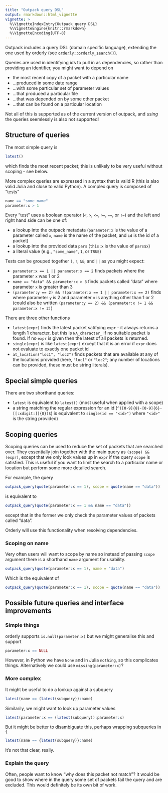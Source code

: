 ```yaml
---
title: "Outpack query DSL"
output: rmarkdown::html_vignette
vignette: >
  %\VignetteIndexEntry{Outpack query DSL}
  %\VignetteEngine{knitr::rmarkdown}
  %\VignetteEncoding{UTF-8}
---
```


Outpack includes a query DSL (domain specific language), extending the one used by orderly (see [`orderly::orderly_search()`](https://www.vaccineimpact.org/orderly/reference/orderly_search.html)).

Queries are used in identifying ids to pull in as dependencies, so rather than providing an identifier, you might want to depend on

* the most recent copy of a packet with a particular name
* ...produced in some date range
* ...with some particular set of parameter values
* ...that produced a particular file
* ...that was depended on by some other packet
* ...that can be found on a particular location

Not all of this is supported as of the current version of outpack, and *using* the queries seemlessly is also not supported!

## Structure of queries

The most simple query is

```r
latest()
```

which finds the most recent packet; this is unlikely to be very useful without scoping - see below.

More complex queries are expressed in a syntax that is valid R (this is also valid Julia and close to valid Python).  A complex query is composed of "tests"

```r
name == "some_name"
parameter:x > 1
```

Every "test" uses a boolean operator (`<`, `>`, `<=`, `>=`, `==`, or `!=`) and the left and right hand side can be one of:

* a lookup into the outpack metadata (`parameter:x` is the value of a parameter called `x`, `name` is the name of the packet, and `id` is the id of a packet)
* a lookup into the provided data `pars` (`this:x` is the value of `pars$x`)
* a literal value (e.g., `"some_name"`, `1`, or `TRUE`)

Tests can be grouped together `(`, `!`, `&&`, and `||` as you might expect:

* `parameter:x == 1 || parameter:x == 2` finds packets where the parameter `x` was 1 or 2
* `name == "data" && parameter:x > 3` finds packets called "data" where parameter `x` is greater than 3
* `(parameter:y == 2) && !(parameter:x == 1 || parameter:x == 2)` finds where parameter `y` is 2 and parameter `x` is anything other than 1 or 2 (could also be written `(parameter:y == 2) && (parameter:x != 1 && parameter:x != 2)`)

There are three other functions

* `latest(expr)` finds the latest packet satifying `expr` - it always returns a length 1 character, but this is `NA_character_` if no suitable packet is found. If no `expr` is given then the latest of all packets is returned.
* `single(expr)` is like `latest(expr)` except that it is an error if `expr` does not evaluate to exactly one packet id
* `at_location("loc1", "loc2")` finds packets that are available at any of the locations provided (here, `"loc1"` or `"loc2"`; any number of locations can be provided, these must be string literals).

## Special simple queries

There are two shorthand queries:

* `latest` is equivalent to `latest()` (most useful when applied with a scope)
* a string matching the regular expression for an id (`^([0-9]{8}-[0-9]{6}-[[:xdigit:]]{8})$`) is equivalent to `single(id == "<id>")` where `"<id>"` is the string provided)

## Scoping queries

Scoping queries can be used to reduce the set of packets that are searched over. They essentially join together with the main query as `(scope) && (expr)`, except that we only look values up in `expr` if the query `scope` is satisfied. This is useful if you want to limit the search to a particular name or location but perform some more detailed search.

For example, the query

```r
outpack_query(quote(parameter:x == 1), scope = quote(name == "data"))
```

is equivalent to

```r
outpack_query(quote(parameter:x == 1 && name == "data"))
```

except that in the former we only check the parameter values of packets called "data".

Orderly will use this functionality when resolving dependencies.

### Scoping on name

Very often users will want to scope by name so instead of passing `scope` argument there is a shorthand `name` argument for usability.

```r
outpack_query(quote(parameter:x == 1), name = "data")
```

Which is the equivalent of

```r
outpack_query(quote(parameter:x == 1), scope = quote(name == "data"))
```

## Possible future queries and interface improvements

### Simple things

orderly supports `is.null(parameter:x)` but we might generalise this and support

```r
parameter:x == NULL
```

However, in Python we have `None` and in Julia `nothing`, so this complicates things. Alternatively we could use `missing(parameter:x)`?

### More complex

It might be useful to do a lookup against a subquery

```r
latest(name == (latest(subquery)):name)
```

Similarily, we might want to look up parameter values

```r
latest(parameter:x == (latest(subquery)):parameter:x)
```

But it might be better to disambiguate this, perhaps wrapping subqueries in `{`

```r
latest(name == {latest(subquery)}:name)
```

It's not that clear, really.

### Explain the query

Often, people want to know "why does this packet not match"?  It would be good to show where in the query some set of packets fail the query and are excluded. This would definitely be its own bit of work.
